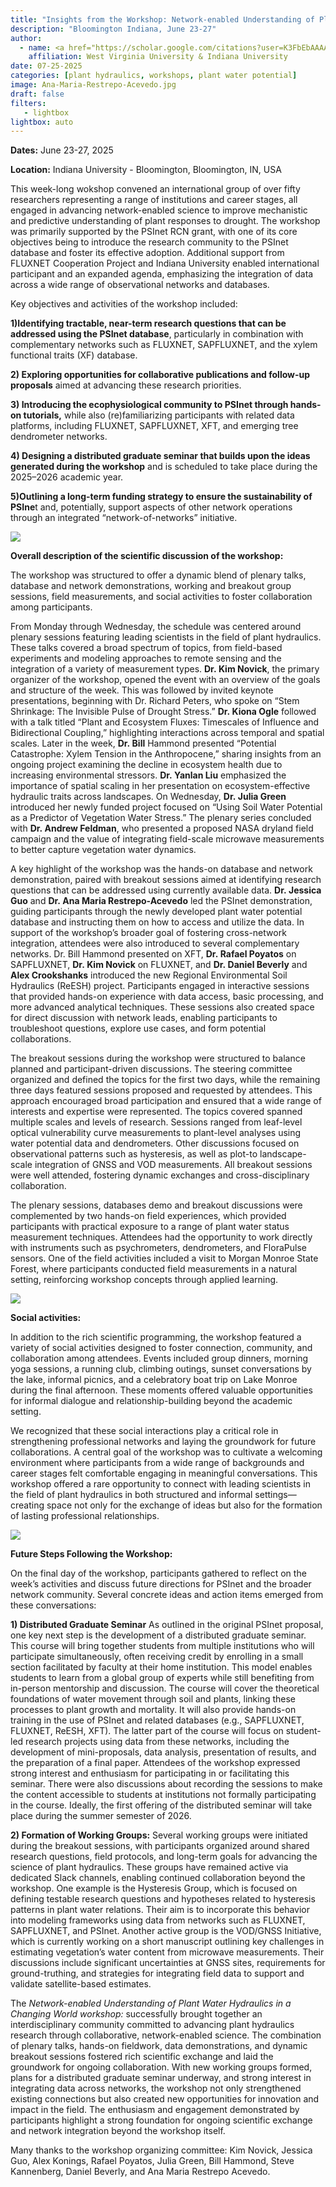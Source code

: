 ```yaml
---
title: "Insights from the Workshop: Network-enabled Understanding of Plant Water Hydraulics in a Changing World"
description: "Bloomington Indiana, June 23-27"
author: 
  - name: <a href="https://scholar.google.com/citations?user=K3FbEbAAAAAJ&hl=en" title = "Visit website">Ana Maria Restrepo Acevedo</a>
    affiliation: West Virginia University & Indiana University
date: 07-25-2025
categories: [plant hydraulics, workshops, plant water potential]
image: Ana-Maria-Restrepo-Acevedo.jpg
draft: false
filters:
   - lightbox
lightbox: auto
---
```


**Dates:** June 23-27, 2025

**Location:** Indiana University - Bloomington, Bloomington, IN, USA

This week-long wokshop convened an international group of over fifty researchers representing a range of institutions and career stages, all engaged in advancing network-enabled science to improve mechanistic and predictive understanding of plant responses to drought. The workshop was primarily supported by the PSInet RCN grant, with one of its core objectives being to introduce the research community to the PSInet database and foster its effective adoption. Additional support from FLUXNET Cooperation Project and Indiana University enabled international participant and an expanded agenda, emphasizing the integration of data across a wide range of observational networks and databases.

Key objectives and activities of the workshop included:

**1)Identifying tractable, near-term research questions that can be addressed using the PSInet database**, particularly in combination with complementary networks such as FLUXNET, SAPFLUXNET, and the xylem functional traits (XF) database.

**2) Exploring opportunities for collaborative publications and follow-up proposals** aimed at advancing these research priorities.

**3) Introducing the ecophysiological community to PSInet through hands-on tutorials,** while also (re)familiarizing participants with related data platforms, including FLUXNET, SAPFLUXNET, XFT, and emerging tree dendrometer networks.

**4) Designing a distributed graduate seminar that builds upon the ideas generated during the workshop** and is scheduled to take place during the 2025–2026 academic year.

**5)Outlining a long-term funding strategy to ensure the sustainability of PSIne**t and, potentially, support aspects of other network operations through an integrated “network-of-networks” initiative.

![](Pic1.jpg){group="mygallery2"}

**Overall description of the scientific discussion of the workshop:**

The workshop was structured to offer a dynamic blend of plenary talks, database and network demonstrations, working and breakout group sessions, field measurements, and social activities to foster collaboration among participants.

From Monday through Wednesday, the schedule was centered around plenary sessions featuring leading scientists in the field of plant hydraulics. These talks covered a broad spectrum of topics, from field-based experiments and modeling approaches to remote sensing and the integration of a variety of measurement types. **Dr. Kim Novick**, the primary organizer of the workshop, opened the event with an overview of the goals and structure of the week. This was followed by invited keynote presentations, beginning with Dr. Richard Peters, who spoke on "Stem Shrinkage: The Invisible Pulse of Drought Stress." **Dr. Kiona Ogle** followed with a talk titled "Plant and Ecosystem Fluxes: Timescales of Influence and Bidirectional Coupling," highlighting interactions across temporal and spatial scales. Later in the week, **Dr. Bill** Hammond presented "Potential Catastrophe: Xylem Tension in the Anthropocene," sharing insights from an ongoing project examining the decline in ecosystem health due to increasing environmental stressors. **Dr. Yanlan Liu** emphasized the importance of spatial scaling in her presentation on ecosystem-effective hydraulic traits across landscapes. On Wednesday, **Dr. Julia Green** introduced her newly funded project focused on "Using Soil Water Potential as a Predictor of Vegetation Water Stress." The plenary series concluded with **Dr. Andrew Feldman**, who presented a proposed NASA dryland field campaign and the value of integrating field-scale microwave measurements to better capture vegetation water dynamics.

A key highlight of the workshop was the hands-on database and network demonstration, paired with breakout sessions aimed at identifying research questions that can be addressed using currently available data. **Dr. Jessica Guo** and **Dr. Ana Maria Restrepo-Acevedo** led the PSInet demonstration, guiding participants through the newly developed plant water potential database and instructing them on how to access and utilize the data. In support of the workshop’s broader goal of fostering cross-network integration, attendees were also introduced to several complementary networks. Dr. Bill Hammond presented on XFT, **Dr. Rafael Poyatos** on SAPFLUXNET, **Dr. Kim Novick** on FLUXNET, and **Dr. Daniel Beverly** and **Alex Crookshanks** introduced the new Regional Environmental Soil Hydraulics (ReESH) project. Participants engaged in interactive sessions that provided hands-on experience with data access, basic processing, and more advanced analytical techniques. These sessions also created space for direct discussion with network leads, enabling participants to troubleshoot questions, explore use cases, and form potential collaborations.

The breakout sessions during the workshop were structured to balance planned and participant-driven discussions. The steering committee organized and defined the topics for the first two days, while the remaining three days featured sessions proposed and requested by attendees. This approach encouraged broad participation and ensured that a wide range of interests and expertise were represented. The topics covered spanned multiple scales and levels of research. Sessions ranged from leaf-level optical vulnerability curve measurements to plant-level analyses using water potential data and dendrometers. Other discussions focused on observational patterns such as hysteresis, as well as plot-to landscape-scale integration of GNSS and VOD measurements. All breakout sessions were well attended, fostering dynamic exchanges and cross-disciplinary collaboration.

The plenary sessions, databases demo and breakout discussions were complemented by two hands-on field experiences, which provided participants with practical exposure to a range of plant water status measurement techniques. Attendees had the opportunity to work directly with instruments such as psychrometers, dendrometers, and FloraPulse sensors. One of the field activities included a visit to Morgan Monroe State Forest, where participants conducted field measurements in a natural setting, reinforcing workshop concepts through applied learning.

![](Pic2.png){group="mygallery2"}

**Social activities:**

In addition to the rich scientific programming, the workshop featured a variety of social activities designed to foster connection, community, and collaboration among attendees. Events included group dinners, morning yoga sessions, a running club, climbing outings, sunset conversations by the lake, informal picnics, and a celebratory boat trip on Lake Monroe during the final afternoon. These moments offered valuable opportunities for informal dialogue and relationship-building beyond the academic setting.

We recognized that these social interactions play a critical role in strengthening professional networks and laying the groundwork for future collaborations. A central goal of the workshop was to cultivate a welcoming environment where participants from a wide range of backgrounds and career stages felt comfortable engaging in meaningful conversations. This workshop offered a rare opportunity to connect with leading scientists in the field of plant hydraulics in both structured and informal settings—creating space not only for the exchange of ideas but also for the formation of lasting professional relationships.

![](pic3.jpg){group="mygallery2"}

**Future Steps Following the Workshop:**

On the final day of the workshop, participants gathered to reflect on the week’s activities and discuss future directions for PSInet and the broader network community. Several concrete ideas and action items emerged from these conversations:

**1) Distributed Graduate Seminar** As outlined in the original PSInet proposal, one key next step is the development of a distributed graduate seminar. This course will bring together students from multiple institutions who will participate simultaneously, often receiving credit by enrolling in a small section facilitated by faculty at their home institution. This model enables students to learn from a global group of experts while still benefiting from in-person mentorship and discussion. The course will cover the theoretical foundations of water movement through soil and plants, linking these processes to plant growth and mortality. It will also provide hands-on training in the use of PSInet and related databases (e.g., SAPFLUXNET, FLUXNET, ReESH, XFT). The latter part of the course will focus on student-led research projects using data from these networks, including the development of mini-proposals, data analysis, presentation of results, and the preparation of a final paper. Attendees of the workshop expressed strong interest and enthusiasm for participating in or facilitating this seminar. There were also discussions about recording the sessions to make the content accessible to students at institutions not formally participating in the course. Ideally, the first offering of the distributed seminar will take place during the summer semester of 2026.

**2) Formation of Working Groups:** Several working groups were initiated during the breakout sessions, with participants organized around shared research questions, field protocols, and long-term goals for advancing the science of plant hydraulics. These groups have remained active via dedicated Slack channels, enabling continued collaboration beyond the workshop. One example is the Hysteresis Group, which is focused on defining testable research questions and hypotheses related to hysteresis patterns in plant water relations. Their aim is to incorporate this behavior into modeling frameworks using data from networks such as FLUXNET, SAPFLUXNET, and PSInet. Another active group is the VOD/GNSS Initiative, which is currently working on a short manuscript outlining key challenges in estimating vegetation's water content from microwave measurements. Their discussions include significant uncertainties at GNSS sites, requirements for ground-truthing, and strategies for integrating field data to support and validate satellite-based estimates.

The *Network-enabled Understanding of Plant Water Hydraulics in a Changing World workshop:* successfully brought together an interdisciplinary community committed to advancing plant hydraulics research through collaborative, network-enabled science. The combination of plenary talks, hands-on fieldwork, data demonstrations, and dynamic breakout sessions fostered rich scientific exchange and laid the groundwork for ongoing collaboration. With new working groups formed, plans for a distributed graduate seminar underway, and strong interest in integrating data across networks, the workshop not only strengthened existing connections but also created new opportunities for innovation and impact in the field. The enthusiasm and engagement demonstrated by participants highlight a strong foundation for ongoing scientific exchange and network integration beyond the workshop itself.

Many thanks to the workshop organizing committee: Kim Novick, Jessica Guo, Alex Konings, Rafael Poyatos, Julia Green, Bill Hammond, Steve Kannenberg, Daniel Beverly, and Ana Maria Restrepo Acevedo. 
